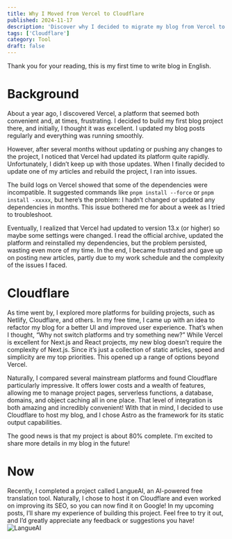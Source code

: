 ```yaml
---
title: Why I Moved from Vercel to Cloudflare
published: 2024-11-17
description: 'Discover why I decided to migrate my blog from Vercel to Cloudflare.'
tags: ['Cloudflare']
category: Tool
draft: false
---
```



Thank you for your reading, this is my first time to write blog in English.

# Background
About a year ago, I discovered Vercel, a platform that seemed both convenient and, at times, frustrating. I decided to build my first blog project there, and initially, I thought it was excellent. I updated my blog posts regularly and everything was running smoothly.

However, after several months without updating or pushing any changes to the project, I noticed that Vercel had updated its platform quite rapidly. Unfortunately, I didn’t keep up with those updates. When I finally decided to update one of my articles and rebuild the project, I ran into issues.

The build logs on Vercel showed that some of the dependencies were incompatible. It suggested commands like `pnpm install --force` or `pnpm install -xxxxx`, but here’s the problem: I hadn’t changed or updated any dependencies in months. This issue bothered me for about a week as I tried to troubleshoot.

Eventually, I realized that Vercel had updated to version 13.x (or higher) so maybe some settings were changed. I read the official archive, updated the platform and reinstalled my dependencies, but the problem persisted, wasting even more of my time. In the end, I became frustrated and gave up on posting new articles, partly due to my work schedule and the complexity of the issues I faced.

# Cloudflare
As time went by, I explored more platforms for building projects, such as Netlify, Cloudflare, and others. In my free time, I came up with an idea to refactor my blog for a better UI and improved user experience. That’s when I thought, “Why not switch platforms and try something new?” While Vercel is excellent for Next.js and React projects, my new blog doesn’t require the complexity of Next.js. Since it’s just a collection of static articles, speed and simplicity are my top priorities. This opened up a range of options beyond Vercel.

Naturally, I compared several mainstream platforms and found Cloudflare particularly impressive. It offers lower costs and a wealth of features, allowing me to manage project pages, serverless functions, a database, domains, and object caching all in one place. That level of integration is both amazing and incredibly convenient! With that in mind, I decided to use Cloudflare to host my blog, and I chose Astro as the framework for its static output capabilities.

The good news is that my project is about 80% complete. I’m excited to share more details in my blog in the future!

# Now
Recently, I completed a project called LangueAI, an AI-powered free translation tool. Naturally, I chose to host it on Cloudflare and even worked on improving its SEO, so you can now find it on Google! In my upcoming posts, I’ll share my experience of building this project. Feel free to try it out, and I’d greatly appreciate any feedback or suggestions you have!
<Image src={AI} quality="high" alt="LangueAI" />